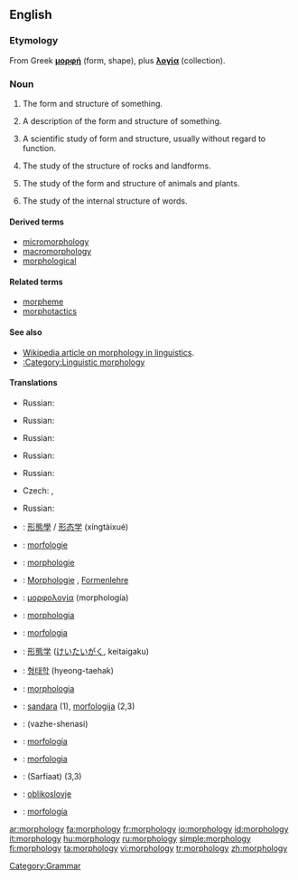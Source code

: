 ==English==
{{wikipedia}}

===Etymology===
From Greek '''[[μορφή]]''' (form, shape), plus '''[[λογία]]''' (collection).

===Noun===
{{en-noun|morphologi|es|-}}

# {{countable}} The form and structure of something.
# {{countable}} A description of the form and structure of something.
# {{uncountable}} A scientific study of form and structure, usually without regard to function.
# {{geology}} The study of the structure of rocks and landforms.
# {{biology}} The study of the form and structure of animals and plants.
# {{linguistics}} The study of the internal structure of words.

====Derived terms====
* [[micromorphology]]
* [[macromorphology]]
* [[morphological]]

====Related terms====
* [[morpheme]]
* [[morphotactics]]

====See also====
* [[w:morphology (linguistics)| Wikipedia article on morphology in linguistics]].
* [[:Category:Linguistic morphology]]

====Translations====
{{trans-top|the form and structure of something}}
* Russian: {{t|ru|морфология|f|tr=morfológija|sc=Cyrl}}
{{trans-mid}}
{{trans-bottom}}

{{trans-top|a description of the form and structure of something}}
* Russian: {{t|ru|морфология|f|tr=morfológija|sc=Cyrl}}
{{trans-mid}}
{{trans-bottom}}

{{trans-top|a scientific study of form and structure}}
* Russian: {{t|ru|морфология|f|tr=morfológija|sc=Cyrl}}
{{trans-mid}}
{{trans-bottom}}

{{trans-top|geology}}
* Russian: {{t|ru|морфология|f|tr=morfológija|sc=Cyrl}}
{{trans-mid}}
{{trans-bottom}}

{{trans-top|biology}}
* Russian: {{t|ru|морфология|f|tr=morfológija|sc=Cyrl}}
{{trans-mid}}
{{trans-bottom}}

{{trans-top|linguistics}}
* Czech: {{t-|cs|morfologie|f}}, {{t-|cs|tvarosloví|n}}
{{trans-mid}}
* Russian: {{t|ru|морфология|f|tr=morfológija|sc=Cyrl}}
{{trans-bottom}}

{{checktrans-top}}
* {{ttbc|Chinese}}: [[形態學]] / [[形态学]] (xíngtàixué)
* {{ttbc|Dutch}}: [[morfologie]] {{f}}
* {{ttbc|French}}: [[morphologie]] {{f}}
* {{ttbc|German}}: [[Morphologie]] {{f}}, [[Formenlehre]] {{f}}
* {{ttbc|Greek}}: [[μορφολογία]] (morphología) {{f}}
* {{ttbc|Interlingua}}: [[morphologia]]
* {{ttbc|Italian}}: [[morfologia]] {{f}}
* {{ttbc|Japanese}}: [[形態学]] ([[けいたいがく]], keitaigaku)
{{checktrans-mid}}
* {{ttbc|Korean}}: [[형태학]] (hyeong-taehak)
* {{ttbc|Latin}}: [[morphologia]]
* {{ttbc|Lithuanian}}: [[sandara]] {{f}} (1), [[morfologija]] {{f}} (2,3)
* {{ttbc|Persian}}: {{fa-Arab|[[واژهشناسی]]}} (vazhe-shenasi)
* {{ttbc|Polish}}: [[morfologia]] {{f}}
* {{ttbc|Portuguese}}: [[morfologia]] {{f}}
* {{ttbc|Sindhi}}: {{SDchar|[[صرفيات]]}} (Sarfiaat) {{f}} (3,3)
* {{ttbc|Slovenian}}: [[oblikoslovje]]
* {{ttbc|Spanish}}: [[morfología]] {{f}}
{{checktrans-bottom}}

[[Category:Grammar]]

[[ar:morphology]]
[[fa:morphology]]
[[fr:morphology]]
[[io:morphology]]
[[id:morphology]]
[[it:morphology]]
[[hu:morphology]]
[[ru:morphology]]
[[simple:morphology]]
[[fi:morphology]]
[[ta:morphology]]
[[vi:morphology]]
[[tr:morphology]]
[[zh:morphology]]